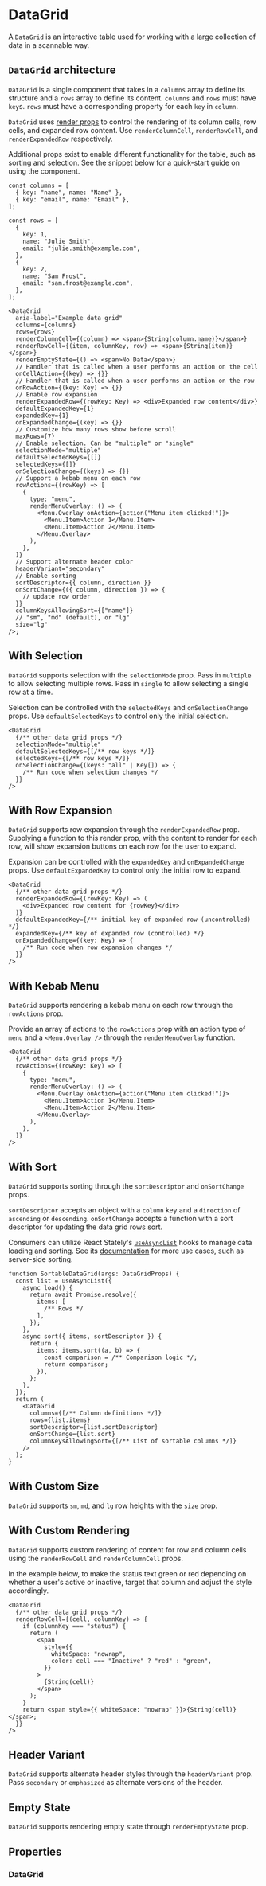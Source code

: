 
<Meta of={DataGridStories} />

# DataGrid

A `DataGrid` is an interactive table used for working with a large collection of data in a scannable way.

<Canvas of={DataGridStories.Default} />

## `DataGrid` architecture

`DataGrid` is a single component that takes in a `columns` array to define its structure and a `rows` array to define its content. `columns` and `rows` must have `key`s. `rows` must have a corresponding property for each `key` in `column`.

`DataGrid` uses [render props](https://react.dev/reference/react/cloneElement#passing-data-with-a-render-prop) to control the rendering of its column cells, row cells, and expanded row content. Use `renderColumnCell`, `renderRowCell`, and `renderExpandedRow` respectively.

Additional props exist to enable different functionality for the table, such as sorting and selection. See the snippet below for a quick-start guide on using the component.

```tsx
const columns = [
  { key: "name", name: "Name" },
  { key: "email", name: "Email" },
];

const rows = [
  {
    key: 1,
    name: "Julie Smith",
    email: "julie.smith@example.com",
  },
  {
    key: 2,
    name: "Sam Frost",
    email: "sam.frost@example.com",
  },
];

<DataGrid
  aria-label="Example data grid"
  columns={columns}
  rows={rows}
  renderColumnCell={(column) => <span>{String(column.name)}</span>}
  renderRowCell={(item, columnKey, row) => <span>{String(item)}</span>}
  renderEmptyState={() => <span>No Data</span>}
  // Handler that is called when a user performs an action on the cell
  onCellAction={(key) => {}}
  // Handler that is called when a user performs an action on the row
  onRowAction={(key: Key) => {}}
  // Enable row expansion
  renderExpandedRow={(rowKey: Key) => <div>Expanded row content</div>}
  defaultExpandedKey={1}
  expandedKey={1}
  onExpandedChange={(key) => {}}
  // Customize how many rows show before scroll
  maxRows={7}
  // Enable selection. Can be "multiple" or "single"
  selectionMode="multiple"
  defaultSelectedKeys={[]}
  selectedKeys={[]}
  onSelectionChange={(keys) => {}}
  // Support a kebab menu on each row
  rowActions={(rowKey) => [
    {
      type: "menu",
      renderMenuOverlay: () => (
        <Menu.Overlay onAction={action("Menu item clicked!")}>
          <Menu.Item>Action 1</Menu.Item>
          <Menu.Item>Action 2</Menu.Item>
        </Menu.Overlay>
      ),
    },
  ]}
  // Support alternate header color
  headerVariant="secondary"
  // Enable sorting
  sortDescriptor={{ column, direction }}
  onSortChange={({ column, direction }) => {
    // update row order
  }}
  columnKeysAllowingSort={["name"]}
  // "sm", "md" (default), or "lg"
  size="lg"
/>;
```

## With Selection

`DataGrid` supports selection with the `selectionMode` prop. Pass in `multiple` to allow selecting multiple rows. Pass in `single` to allow selecting a single row at a time.

Selection can be controlled with the `selectedKeys` and `onSelectionChange` props. Use `defaultSelectedKeys` to control only the initial selection.

```tsx
<DataGrid
  {/** other data grid props */}
  selectionMode="multiple"
  defaultSelectedKeys={[/** row keys */]}
  selectedKeys={[/** row keys */]}
  onSelectionChange={(keys: "all" | Key[]) => {
    /** Run code when selection changes */
  }}
/>
```

<Canvas of={DataGridStories.WithSelection} />

<Controls of={DataGridStories.WithSelection} />

## With Row Expansion

`DataGrid` supports row expansion through the `renderExpandedRow` prop. Supplying a function to this render prop, with the content to render for each row, will show expansion buttons on each row for the user to expand.

Expansion can be controlled with the `expandedKey` and `onExpandedChange` props. Use `defaultExpandedKey` to control only the initial row to expand.

```tsx
<DataGrid
  {/** other data grid props */}
  renderExpandedRow={(rowKey: Key) => (
    <div>Expanded row content for {rowKey}</div>
  )}
  defaultExpandedKey={/** initial key of expanded row (uncontrolled) */}
  expandedKey={/** key of expanded row (controlled) */}
  onExpandedChange={(key: Key) => {
    /** Run code when row expansion changes */
  }}
/>
```

<Canvas of={DataGridStories.WithRowExpansion} />

## With Kebab Menu

`DataGrid` supports rendering a kebab menu on each row through the `rowActions` prop.

Provide an array of actions to the `rowActions` prop with an action type of `menu` and a `<Menu.Overlay />` through the `renderMenuOverlay` function.

```tsx
<DataGrid
  {/** other data grid props */}
  rowActions={(rowKey: Key) => [
    {
      type: "menu",
      renderMenuOverlay: () => (
        <Menu.Overlay onAction={action("Menu item clicked!")}>
          <Menu.Item>Action 1</Menu.Item>
          <Menu.Item>Action 2</Menu.Item>
        </Menu.Overlay>
      ),
    },
  ]}
/>
```

<Canvas of={DataGridStories.WithKebabMenu} />

## With Sort

`DataGrid` supports sorting through the `sortDescriptor` and `onSortChange` props.

`sortDescriptor` accepts an object with a `column` key and a `direction` of `ascending` or `descending`. `onSortChange` accepts a function with a sort descriptor for updating the data grid rows sort.

Consumers can utilize React Stately's [`useAsyncList`](https://react-spectrum.adobe.com/react-stately/useAsyncList.html) hooks to manage data loading and sorting. See its [documentation](https://react-spectrum.adobe.com/react-stately/useAsyncList.html) for more use cases, such as server-side sorting.

```tsx
function SortableDataGrid(args: DataGridProps) {
  const list = useAsyncList({
    async load() {
      return await Promise.resolve({
        items: [
          /** Rows */
        ],
      });
    },
    async sort({ items, sortDescriptor }) {
      return {
        items: items.sort((a, b) => {
          const comparison = /** Comparison logic */;
          return comparison;
        }),
      };
    },
  });
  return (
    <DataGrid
      columns={[/** Column definitions */]}
      rows={list.items}
      sortDescriptor={list.sortDescriptor}
      onSortChange={list.sort}
      columnKeysAllowingSort={[/** List of sortable columns */]}
    />
  );
}
```

<Canvas of={DataGridStories.WithSort} />

## With Custom Size

`DataGrid` supports `sm`, `md`, and `lg` row heights with the `size` prop.

<Canvas of={DataGridStories.WithCustomSize} />

<Controls of={DataGridStories.WithCustomSize} />

## With Custom Rendering

`DataGrid` supports custom rendering of content for row and column cells using the `renderRowCell` and `renderColumnCell` props.

In the example below, to make the status text green or red depending on whether a user's active or inactive, target that column and adjust the style accordingly.

```tsx
<DataGrid
  {/** other data grid props */}
  renderRowCell={(cell, columnKey) => {
    if (columnKey === "status") {
      return (
        <span
          style={{
            whiteSpace: "nowrap",
            color: cell === "Inactive" ? "red" : "green",
          }}
        >
          {String(cell)}
        </span>
      );
    }
    return <span style={{ whiteSpace: "nowrap" }}>{String(cell)}</span>;
  }}
/>
```

<Canvas of={DataGridStories.WithCustomRendering} />

## Header Variant

`DataGrid` supports alternate header styles through the `headerVariant` prop. Pass `secondary` or `emphasized` as alternate versions of the header.

<Canvas of={DataGridStories.WithHeaderVariant} />

<Controls of={DataGridStories.WithHeaderVariant} />

## Empty State

`DataGrid` supports rendering empty state through `renderEmptyState` prop.

<Canvas of={DataGridStories.EmptyState} />

## Properties

### DataGrid

<ArgTypes of={DataGrid} />
